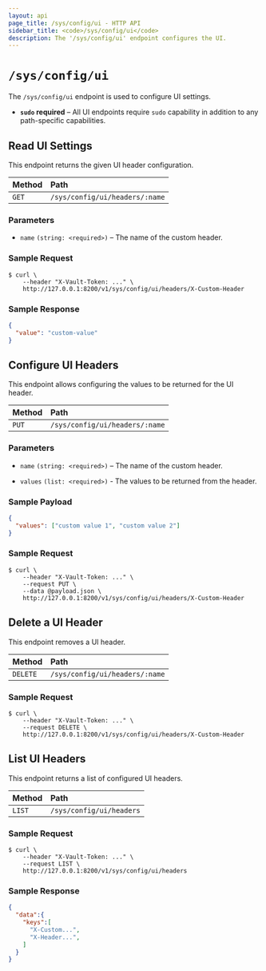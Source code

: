 ```yaml
---
layout: api
page_title: /sys/config/ui - HTTP API
sidebar_title: <code>/sys/config/ui</code>
description: The '/sys/config/ui' endpoint configures the UI.
---
```


# `/sys/config/ui`

The `/sys/config/ui` endpoint is used to configure UI settings.

- **`sudo` required** – All UI endpoints require `sudo` capability in
  addition to any path-specific capabilities.

## Read UI Settings

This endpoint returns the given UI header configuration.

| Method   | Path                         |
| :--------------------------- | :--------------------- |
| `GET`    | `/sys/config/ui/headers/:name` |

### Parameters

- `name` `(string: <required>)` – The name of the custom header.

### Sample Request

```
$ curl \
    --header "X-Vault-Token: ..." \
    http://127.0.0.1:8200/v1/sys/config/ui/headers/X-Custom-Header
```

### Sample Response

```json
{
  "value": "custom-value"
}
```

## Configure UI Headers

This endpoint allows configuring the values to be returned for the UI header.

| Method   | Path                         |
| :--------------------------- | :--------------------- |
| `PUT`    | `/sys/config/ui/headers/:name` |

### Parameters

- `name` `(string: <required>)` – The name of the custom header.

- `values` `(list: <required>)` - The values to be returned from the header.

### Sample Payload

```json
{
  "values": ["custom value 1", "custom value 2"]
}
```

### Sample Request

```
$ curl \
    --header "X-Vault-Token: ..." \
    --request PUT \
    --data @payload.json \
    http://127.0.0.1:8200/v1/sys/config/ui/headers/X-Custom-Header
```

## Delete a UI Header

This endpoint removes a UI header.

| Method   | Path                         |
| :--------------------------- | :--------------------- |
| `DELETE` | `/sys/config/ui/headers/:name`|

### Sample Request

```
$ curl \
    --header "X-Vault-Token: ..." \
    --request DELETE \
    http://127.0.0.1:8200/v1/sys/config/ui/headers/X-Custom-Header
```

## List UI Headers

This endpoint returns a list of configured UI headers.

| Method   | Path                         |
| :--------------------------- | :--------------------- |
| `LIST`   | `/sys/config/ui/headers`   |


### Sample Request

```
$ curl \
    --header "X-Vault-Token: ..." \
    --request LIST \
    http://127.0.0.1:8200/v1/sys/config/ui/headers
```

### Sample Response

```json
{
  "data":{
    "keys":[
      "X-Custom...",
      "X-Header...",
    ]
  }
}
```
